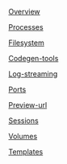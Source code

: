 [Overview](Sandboxes/Overview)

[Processes](Sandboxes/Processes)

[Filesystem](Sandboxes/Filesystem)

[Codegen-tools](Sandboxes/Codegen-tools)

[Log-streaming](Sandboxes/Log-streaming)

[Ports](Sandboxes/Ports)

[Preview-url](Sandboxes/Preview-url)

[Sessions](Sandboxes/Sessions)

[Volumes](Sandboxes/Volumes)

[Templates](Sandboxes/Templates)